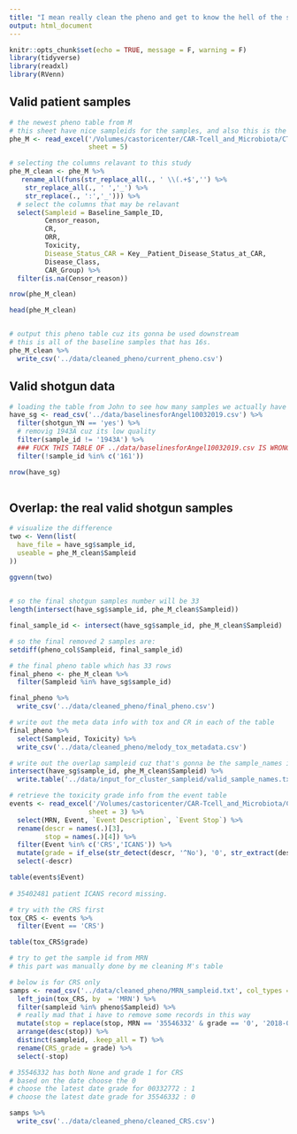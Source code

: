 ```yaml
---
title: "I mean really clean the pheno and get to know the hell of the samples"
output: html_document
---
```


```r
knitr::opts_chunk$set(echo = TRUE, message = F, warning = F)
library(tidyverse)
library(readxl)
library(RVenn)
```
 
## Valid patient samples

```r
# the newest pheno table from M
# this sheet have nice sampleids for the samples, and also this is the table has all of the info
phe_M <- read_excel('/Volumes/castoricenter/CAR-Tcell_and_Microbiota/CTC Event Table 10232019 wo Censor .xlsx',
                    sheet = 5)
```

```r
# selecting the columns relavant to this study
phe_M_clean <- phe_M %>% 
   rename_all(funs(str_replace_all(., ' \\(.+$','') %>% 
    str_replace_all(., ' ','_') %>% 
    str_replace(., ':','_'))) %>% 
  # select the columns that may be relavant
  select(Sampleid = Baseline_Sample_ID, 
         Censor_reason,
         CR, 
         ORR, 
         Toxicity, 
         Disease_Status_CAR = Key__Patient_Disease_Status_at_CAR, 
         Disease_Class, 
         CAR_Group) %>% 
  filter(is.na(Censor_reason)) 

nrow(phe_M_clean)

head(phe_M_clean)


# output this pheno table cuz its gonna be used downstream
# this is all of the baseline samples that has 16s.
phe_M_clean %>% 
  write_csv('../data/cleaned_pheno/current_pheno.csv')
```


## Valid shotgun data


```r
# loading the table from John to see how many samples we actually have shotgun data
have_sg <- read_csv('../data/baselinesforAngel10032019.csv') %>% 
  filter(shotgun_YN == 'yes') %>% 
  # removig 1943A cuz its low quality
  filter(sample_id != '1943A') %>% 
  ### FUCK THIS TABLE OF ../data/baselinesforAngel10032019.csv IS WRONG IN 161, it didn’t pass QC because not enough DNA material was present. SO WE DON'T HAVE THE SHOTGUN DATA.
  filter(!sample_id %in% c('161'))

nrow(have_sg)
  


```

## Overlap: the real valid shotgun samples

```r
# visualize the difference 
two <- Venn(list(
  have_file = have_sg$sample_id,
  useable = phe_M_clean$Sampleid
))  
  
ggvenn(two)      


# so the final shotgun samples number will be 33
length(intersect(have_sg$sample_id, phe_M_clean$Sampleid))

final_sample_id <- intersect(have_sg$sample_id, phe_M_clean$Sampleid)

# so the final removed 2 samples are:
setdiff(pheno_col$Sampleid, final_sample_id) 
```

```r
# the final pheno table which has 33 rows
final_pheno <- phe_M_clean %>% 
  filter(Sampleid %in% have_sg$sample_id)

final_pheno %>% 
  write_csv('../data/cleaned_pheno/final_pheno.csv') 

# write out the meta data info with tox and CR in each of the table
final_pheno %>% 
  select(Sampleid, Toxicity) %>% 
  write_csv('../data/cleaned_pheno/melody_tox_metadata.csv')
```


```r
# write out the overlap sampleid cuz that's gonna be the sample_names in use on the cluster for normalization
intersect(have_sg$sample_id, phe_M_clean$Sampleid) %>%  
  write.table('../data/input_for_cluster_sampleid/valid_sample_names.txt', col.names = F, row.names = F, quote = F)
```


```r
# retrieve the toxicity grade info from the event table
events <- read_excel('/Volumes/castoricenter/CAR-Tcell_and_Microbiota/CTC Event Table 10232019 wo Censor .xlsx',
                    sheet = 3) %>% 
  select(MRN, Event, `Event Description`, `Event Stop`) %>% 
  rename(descr = names(.)[3],
         stop = names(.)[4]) %>% 
  filter(Event %in% c('CRS','ICANS')) %>% 
  mutate(grade = if_else(str_detect(descr, '^No'), '0', str_extract(descr, '[1|2|3]'))) %>% 
  select(-descr)

table(events$Event)
  
# 35402481 patient ICANS record missing.

# try with the CRS first
tox_CRS <- events %>% 
  filter(Event == 'CRS')

table(tox_CRS$grade)

# try to get the sample id from MRN
# this part was manually done by me cleaning M's table

# below is for CRS only
samps <- read_csv('../data/cleaned_pheno/MRN_sampleid.txt', col_types = 'cc') %>% 
  left_join(tox_CRS, by  = 'MRN') %>% 
  filter(sampleid %in% pheno$Sampleid) %>% 
  # really mad that i have to remove some records in this way
  mutate(stop = replace(stop, MRN == '35546332' & grade == '0', '2018-01-30')) %>% 
  arrange(desc(stop)) %>% 
  distinct(sampleid, .keep_all = T) %>% 
  rename(CRS_grade = grade) %>% 
  select(-stop)

# 35546332 has both None and grade 1 for CRS
# based on the date choose the 0
# choose the latest date grade for 00332772 : 1
# choose the latest date grade for 35546332 : 0  

samps %>% 
  write_csv('../data/cleaned_pheno/cleaned_CRS.csv')
```

